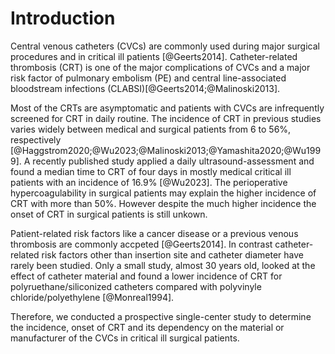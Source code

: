 # Introduction

Central venous catheters (CVCs) are commonly used during major surgical procedures and in critical ill patients [@Geerts2014].
Catheter-related thrombosis (CRT) is one of the major complications of CVCs and a major risk factor of pulmonary embolism (PE) and
central line-associated bloodstream infections (CLABSI)[@Geerts2014;@Malinoski2013].

Most of the CRTs are asymptomatic and patients with CVCs are infrequently screened for CRT in daily routine.
The incidence of CRT in previous studies varies widely between medical and surgical patients from 6 to 56%, respectively [@Haggstrom2020;@Wu2023;@Malinoski2013;@Yamashita2020;@Wu1999].
A recently published study applied a daily ultrasound-assessment and found a median time to CRT of four days in mostly medical critical ill patients with an incidence of 16.9% [@Wu2023].
The perioperative hypercoagulability in surgical patients may explain the higher incidence of CRT with more than 50%.
However despite the much higher incidence the onset of CRT in surgical patients is still unkown.

Patient-related risk factors like a cancer disease or a previous venous thrombosis are commonly accpeted [@Geerts2014].
In contrast catheter-related risk factors other than insertion site and catheter diameter have rarely been studied.
Only a small study, almost 30 years old, looked at the effect of catheter material and found a lower incidence of CRT for polyruethane/siliconized catheters compared with polyvinyle chloride/polyethylene [@Monreal1994].

Therefore, we conducted a prospective single-center study to determine the incidence, onset of CRT and its dependency on the material or manufacturer of the CVCs in critical ill surgical patients.
